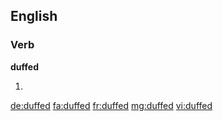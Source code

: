 ==English==

===Verb===
'''duffed'''

# {{past of|duff}}

[[de:duffed]]
[[fa:duffed]]
[[fr:duffed]]
[[mg:duffed]]
[[vi:duffed]]